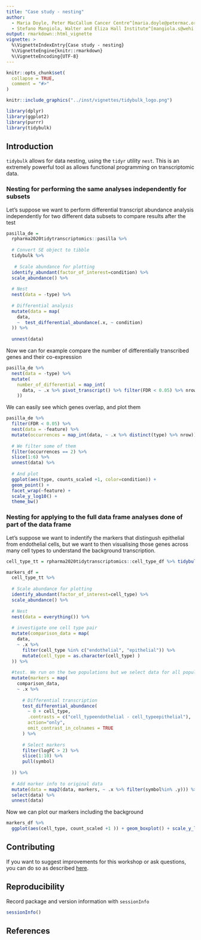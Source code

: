 ```yaml
---
title: "Case study - nesting"
author:
  - Maria Doyle, Peter MacCallum Cancer Centre^[maria.doyle@petermac.org]
  - Stefano Mangiola, Walter and Eliza Hall Institute^[mangiola.s@wehi.edu.au]
output: rmarkdown::html_vignette
vignette: >
  %\VignetteIndexEntry{Case study - nesting}
  %\VignetteEngine{knitr::rmarkdown}
  %\VignetteEncoding{UTF-8}
---
```


```r
knitr::opts_chunk$set(
  collapse = TRUE,
  comment = "#>"
)
```


```r
knitr::include_graphics("../inst/vignettes/tidybulk_logo.png")
```

```r
library(dplyr)
library(ggplot2)
library(purrr)
library(tidybulk)
```

## Introduction
`tidybulk` allows for data nesting, using the `tidyr` utility `nest`. This is an extremely powerful tool as allows functional programming on transcriptomic data.

### Nesting for performing the same analyses independently for subsets
Let's suppose we want to perform differential transcript abundance analysis independently for two different data subsets to compare results after the test

```r

pasilla_de = 
  rpharma2020tidytranscriptomics::pasilla %>% 
  
  # Convert SE object to tibble
  tidybulk %>%
  
   # Scale abundance for plotting
  identify_abundant(factor_of_interest=condition) %>%
  scale_abundance() %>%
  
  # Nest
  nest(data = -type) %>%
  
  # Differential analysis
  mutate(data = map(
    data,
    ~  test_differential_abundance(.x, ~ condition) 
  )) %>%
  
  unnest(data)
```

Now we can for example compare the number of differentially transcribed genes and their co-expression

```r
pasilla_de %>%
  nest(data = -type) %>%
  mutate(
    number_of_differential = map_int(
      data, ~ .x %>% pivot_transcript() %>% filter(FDR < 0.05) %>% nrow
    ))
```

We can easily see which genes overlap, and plot them

```r
pasilla_de %>%
  filter(FDR < 0.05) %>%
  nest(data = -feature) %>%
  mutate(occurrences = map_int(data, ~ .x %>% distinct(type) %>% nrow)) %>%
  
  # We filter some of them
  filter(occurrences == 2) %>%
  slice(1:6) %>%
  unnest(data) %>%
  
  # And plot
  ggplot(aes(type, counts_scaled +1, color=condition)) + 
  geom_point() + 
  facet_wrap(~feature) +
  scale_y_log10() +
  theme_bw()

```

### Nesting for applying to the full data frame analyses done of part of the data frame
Let's suppose we want to indentify the markers that distingush epithelial from endothelial cells, but we want to then visualising those genes across many cell types to understand the background transcription.

```r

cell_type_tt = rpharma2020tidytranscriptomics::cell_type_df %>% tidybulk(sample, symbol, count)

markers_df = 
  cell_type_tt %>%
  
  # Scale abundance for plotting
  identify_abundant(factor_of_interest=cell_type) %>%
  scale_abundance() %>%
  
  # Nest
  nest(data = everything()) %>%
  
  # investigate one cell type pair
  mutate(comparison_data = map(
    data,
    ~ .x %>%
      filter(cell_type %in% c("endothelial", "epithelial")) %>%
      mutate(cell_type = as.character(cell_type) ) 
  )) %>%
  
  #test. We run on the two populations but we select data for all populations
  mutate(markers = map(
    comparison_data,
    ~ .x %>%
      
      # Differential transcription
      test_differential_abundance(
        ~ 0 + cell_type, 
        .contrasts = c("cell_typeendothelial - cell_typeepithelial"),
        action="only", 
        omit_contrast_in_colnames = TRUE
      ) %>%
      
      # Select markers
      filter(logFC > 2) %>% 
      slice(1:10) %>% 
      pull(symbol)
    
  )) %>%
  
  # Add marker info to original data
  mutate(data = map2(data, markers, ~ .x %>% filter(symbol%in% .y))) %>%
  select(data) %>%
  unnest(data) 
```

Now we can plot our markers including the background

```r
markers_df %>%
  ggplot(aes(cell_type, count_scaled +1 )) + geom_boxplot() + scale_y_log10() + theme_bw()
```


## Contributing
If you want to suggest improvements for this workshop or ask questions, you can do so as described [here](https://github.com/stemangiola/tidytranscriptomics/blob/master/CONTRIBUTING.md).

## Reproducibility
Record package and version information with `sessionInfo`

```r
sessionInfo()
```

## References